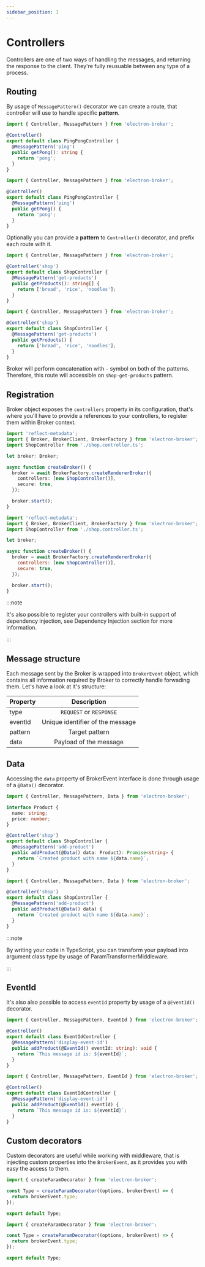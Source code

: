 ```yaml
---
sidebar_position: 1
---
```



# Controllers

Controllers are one of two ways of handling the messages, and returning the response to the client.
They're fully reusuable between any type of a process.

## Routing

By usage of `MessagePattern()` decorator we can create a route, that controller will use to handle specific **pattern**.

<Tabs>
<TabItem value="typescript" label="TypeScript">

```typescript {5} title="ping.controller.ts"
import { Controller, MessagePattern } from 'electron-broker';

@Controller()
export default class PingPongController {
  @MessagePattern('ping')
  public getPong(): string {
    return 'pong';
  }
}

```

</TabItem>
<TabItem value="javascript" label="JavaScript">

```typescript {5} title="ping.controller.js"
import { Controller, MessagePattern } from 'electron-broker';

@Controller()
export default class PingPongController {
  @MessagePattern('ping')
  public getPong() {
    return 'pong';
  }
}
```

</TabItem>
</Tabs>


Optionally you can provide a **pattern** to `Controller()` decorator, and prefix each route with it.


<Tabs>
<TabItem value="typescript" label="Typescript">

```typescript {3} title="shop.controller.ts"
import { Controller, MessagePattern } from 'electron-broker';

@Controller('shop')
export default class ShopController {
  @MessagePattern('get-products')
  public getProducts(): string[] {
    return ['bread', 'rice', 'noodles'];
  }
}
```

</TabItem>

<TabItem value="javascript" label="Javascript">

```js {3} title="shop.controller.js"
import { Controller, MessagePattern } from 'electron-broker';

@Controller('shop')
export default class ShopController {
  @MessagePattern('get-products')
  public getProducts() {
    return ['bread', 'rice', 'noodles'];
  }
}
```

</TabItem>
</Tabs>


Broker will perform concatenation with `-` symbol on both of the patterns. Therefore, this route will accessible on `shop-get-products` pattern.

## Registration

Broker object exposes the `controllers` property in its configuration,
that's where you'll have to provide a references to your controllers, to register them within Broker context.

<Tabs>
<TabItem value="typescript" label="Typescript">

```typescript {10} title="/src/renderer/index.tsx"
import 'reflect-metadata';
import { Broker, BrokerClient, BrokerFactory } from 'electron-broker';
import ShopController from './shop.controller.ts';

let broker: Broker;

async function createBroker() {
  broker = await BrokerFactory.createRendererBroker({
    controllers: [new ShopController()],
    secure: true,
  });

  broker.start();
}
```

</TabItem>
<TabItem value="javascript" label="Javascript">

```javascript {10} title="/src/renderer/index.jsx"
import 'reflect-metadata';
import { Broker, BrokerClient, BrokerFactory } from 'electron-broker';
import ShopController from './shop.controller.ts';

let broker;

async function createBroker() {
  broker = await BrokerFactory.createRendererBroker({
    controllers: [new ShopController()],
    secure: true,
  });

  broker.start();
}
```

</TabItem>
</Tabs>

:::note

It's also possible to register your controllers with built-in support of dependency injection, see Dependency Injection section for more information.

:::

## Message structure

Each message sent by the Broker is wrapped into `BrokerEvent` object,
which contains all information required by Broker to correctly handle forwading them.
Let's have a look at it's structure:

<div style={{display: "flex", justifyContent: "center"}}>

| Property |           Description            |
| -------- | :------------------------------: |
| type     |     `REQUEST` or `RESPONSE`      |
| eventId  | Unique identifier of the message |
| pattern  |          Target pattern          |
| data     |      Payload of the message      |

</div>

## Data

Accessing the `data` property of BrokerEvent interface is done through usage of a `@Data()` decorator.

<Tabs>
<TabItem value="typescript" label="Typescript">

```typescript {11} title="shop.controller.ts"
import { Controller, MessagePattern, Data } from 'electron-broker';

interface Product {
  name: string;
  price: number;
}

@Controller('shop')
export default class ShopController {
  @MessagePattern('add-product')
  public addProduct(@Data() data: Product): Promise<string> {
    return `Created product with name ${data.name}`;
  }
}
```

</TabItem>

<TabItem value="javascript" label="Javascript">

```javascript {11} title="shop.controller.js"
import { Controller, MessagePattern, Data } from 'electron-broker';

@Controller('shop')
export default class ShopController {
  @MessagePattern('add-product')
  public addProduct(@Data() data) {
    return `Created product with name ${data.name}`;
  }
}
```

</TabItem>
</Tabs>

:::note

By writing your code in TypeScript, you can transform your payload
into argument class type by usage of ParamTransformerMiddleware.

:::

## EventId

It's also also possible to access `eventId` property by usage of a `@EventId()` decorator.

<Tabs>
<TabItem value="typescript" label="Typescript">

```typescript {11} title="event-id.controller.ts"
import { Controller, MessagePattern, EventId } from 'electron-broker';

@Controller()
export default class EventIdController {
  @MessagePattern('display-event-id')
  public addProduct(@EventId() eventId: string): void {
    return `This message id is: ${eventId}`;
  }
}
```

</TabItem>
<TabItem value="javascript" label="Javascript">

```typescript {11} title="event-id.controller.js"
import { Controller, MessagePattern, EventId } from 'electron-broker';

@Controller()
export default class EventIdController {
  @MessagePattern('display-event-id')
  public addProduct(@EventId() eventId) {
    return `This message id is: ${eventId}`;
  }
}
```

</TabItem>
</Tabs>

## Custom decorators

Custom decorators are useful while working with middleware, that is injecting
custom properties into the `BrokerEvent`, as it provides you with easy the access to them.

<Tabs>
<TabItem value="typescript" label="Typescript">

```typescript title="type.decorator.ts"
import { createParamDecorator } from 'electron-broker';

const Type = createParamDecorator((options, brokerEvent) => {
  return brokerEvent.type;
});

export default Type;
```

</TabItem>
<TabItem value="javascript" label="Javascript">

```typescript title="type.decorator.js"
import { createParamDecorator } from 'electron-broker';

const Type = createParamDecorator((options, brokerEvent) => {
  return brokerEvent.type;
});

export default Type;
```

</TabItem>
</Tabs>

